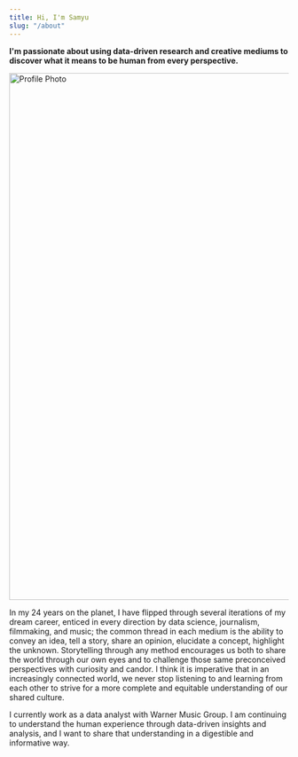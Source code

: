 ```yaml
---
title: Hi, I'm Samyu
slug: "/about"
---
```


**I'm passionate about using data-driven research and creative mediums to discover what it means to be human from every perspective.**

<img src="./banner.jpeg" alt="Profile Photo" width="950"/>

In my 24 years on the planet, I have flipped through several iterations of my dream career, enticed in every direction by data science, journalism, filmmaking, and music; the common thread in each medium is the ability to convey an idea, tell a story, share an opinion, elucidate a concept, highlight the unknown. Storytelling through any method encourages us both to share the world through our own eyes and to challenge those same preconceived perspectives with curiosity and candor. I think it is imperative that in an increasingly connected world, we never stop listening to and learning from each other to strive for a more complete and equitable understanding of our shared culture.

I currently work as a data analyst with Warner Music Group. I am continuing to understand the human experience through data-driven insights and analysis, and I want to share that understanding in a digestible and informative way.